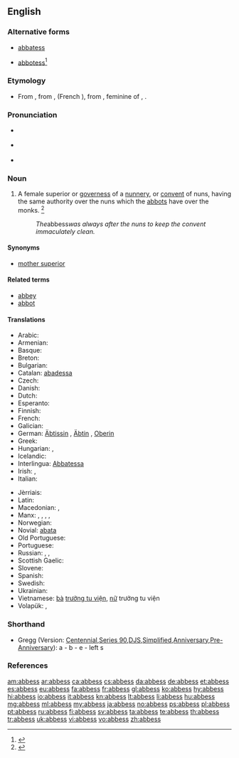 ==English==
{{Wikisource1911Enc|Abbess}}
{{wikipedia}}

===Alternative forms===
* {{qualifier|obsolete}} [[abbatess]]
* {{qualifier|obsolete}} [[abbotess]]<ref>{{reference-book | last = Dobbie | first = Elliott K. | coauthors = Dunmore, C. William, et al. | editor = Barnhart, Robert K.| title = Chambers Dictionary of Etymology | origyear = 1998 | year = 2004 | publisher = Chambers Harrap Publishers Ltd | location = Edinburgh, Scotland | isbn =0550142304 | pages = 2}}</ref>

===Etymology===
* From {{etyl|enm|en}} {{term|abbesse|lang=enm}}, from {{etyl|fro|en}} {{term|abaesse|lang=fro}}, {{term|abeesse|lang=fro}} (French {{term|abbesse|lang=fr}}), from {{etyl|LL.|en}} {{term|abbatissa|lang=la}}, feminine of {{term|abbas|lang=la}}, {{term|abbatis||abbot|lang=la}}.

===Pronunciation===
* {{a|RP}} {{IPA|/ˈæb.ɪs/|/ˈæb.ɛs/}}
* {{a|GenAm}} {{IPA|/ˈæb.ɪs/|/ˈæb.ɛs/}}
* {{audio|en-us-abbess.ogg|Audio (US)}}

===Noun===
{{en-noun|es}}

# A female superior or [[governess]] of a [[nunnery]], or [[convent]] of nuns, having the same authority over the nuns which the [[abbots]] have over the monks. {{defdate|First attested around 1150 to 1350}}<ref name=SOED>{{reference-book | last =| first = | authorlink =  | coauthors =  | editor =Brown, Lesley  | others =  | title = The Shorter Oxford English Dictionary | origdate =  | origyear = 1933| origmonth =  | url =  | format =  | accessdate =  | accessyear =  | accessmonth =  | edition = 5th | date =  | year =2003| month =  | publisher =Oxford University Press  | location =Oxford, UK | language =  | id =  | doi = | isbn =978-0-19-860575-7 | lccn = | ol = | pages =3| chapter =  | chapterurl =  | quote =}}</ref>
#: ''The ''abbess'' was always after the nuns to keep the convent immaculately clean.''

====Synonyms====
* {{sense|female superior of a nunnery}} [[mother superior]]

====Related terms====
* [[abbey]]
* [[abbot]]

====Translations====
{{trans-top|female superior of a nunnery}}
* Arabic: {{t|ar|رئيسة دير|f|sc=Arab}}
* Armenian: {{t-|hy|մայրապետ|tr=mayrapet}}
* Basque: {{t+|eu|abadesa}}
* Breton: {{t+|br|abadez|f}}
* Bulgarian: {{t-|bg|игуменка}}
* Catalan: [[abadessa]] {{f}}
* Czech: {{t+|cs|abatyše|f}}
* Danish: {{t+|da|abbedisse|c}}
* Dutch: {{t+|nl|abdis}}
* Esperanto: {{t-|eo|abatino}}
* Finnish: {{t+|fi|abbedissa}}
* French: {{t+|fr|abbesse|f}}
* Galician: {{t|gl|abadesa|f}}
* German: [[Äbtissin]] {{f}}, [[Äbtin]] {{f}}, [[Oberin]] {{f}} {{gloss|Reverend Mother}}
* Greek: {{t+|el|ηγουμένη}}
* Hungarian: {{t+|hu|apácafőnöknő}}, {{t+|hu|apátnő}}
* Icelandic: {{t+|is|abbadís|f}}
* Interlingua: [[Abbatessa]]
* Irish: {{t-|ga|ban-ab|f}}, {{t-|ga|máthairab|f}}
* Italian: {{t+|it|badessa|f}}
{{trans-mid}}
* Jèrriais: {{tø|roa-jer|abbêsse|f}}
* Latin: {{t-|la|abbatissa}}
* Macedonian: {{t-|mk|опатица|f|tr=opática}},  {{t-|mk|игуменија|f|tr=iguménija}}
* Manx: {{t-|gv|ard-chaillagh|f}}, {{t-|gv|ard-chaillagh ghoo|f}}, {{t-|gv|ard-ven reill|f}}, {{t-|gv|ben abb|f}}, {{t-|gv|moir abb|f}}
* Norwegian: {{t+|no|abbedisse}}
* Novial: [[abata]]
* Old Portuguese: {{tø|roa-ptg|abadessa|f}}
* Portuguese: {{t+|pt|abadessa|f}}
* Russian: {{t+|ru|аббатиса|f|tr=abbatísa}}, {{t+|ru|настоятельница|f|tr=nastojátelʹnica}} {{qualifier|монастыря́}}, {{t+|ru|игуменья|f|tr=igúmenʹja}}
* Scottish Gaelic: {{t-|gd|ban-aba|f}}
* Slovene: {{t+|sl|opatinja|f}}
* Spanish: {{t+|es|abadesa|f}}
* Swedish: {{t+|sv|abbedissa}}
* Ukrainian: {{t+|uk|абатиса|f|tr=abatýsa}}
* Vietnamese: [[bà]] [[trưởng tu viện]], [[nữ]] trưởng tu viện
* Volapük: {{qualifier|male or female}} {{t+|vo|lepädan}}, {{qualifier|female}} {{t+|vo|jilepädan}}
{{trans-bottom}}

===Shorthand===
* Gregg (Version: [http://en.wikipedia.org/wiki/Gregg_Shorthand#Centennial_Gregg_Shorthand Centennial],[http://en.wikipedia.org/wiki/Gregg_Shorthand#Series_90_Gregg_Shorthand Series 90],[http://en.wikipedia.org/wiki/Gregg_Shorthand#Diamond_Jubilee_Gregg_Shorthand  DJS],[http://en.wikipedia.org/wiki/Gregg_Shorthand#Simplified_Gregg_Shorthand Simplified],[http://en.wikipedia.org/wiki/Gregg_Shorthand#Anniversary_Gregg_Shorthand Anniversary],[http://en.wikipedia.org/wiki/Gregg_Shorthand#Pre-Anniversary_Gregg_Shorthand Pre-Anniversary]): a - b - e - left s

===References===
<references/>

[[am:abbess]]
[[ar:abbess]]
[[ca:abbess]]
[[cs:abbess]]
[[da:abbess]]
[[de:abbess]]
[[et:abbess]]
[[es:abbess]]
[[eu:abbess]]
[[fa:abbess]]
[[fr:abbess]]
[[gl:abbess]]
[[ko:abbess]]
[[hy:abbess]]
[[hi:abbess]]
[[io:abbess]]
[[it:abbess]]
[[kn:abbess]]
[[lt:abbess]]
[[li:abbess]]
[[hu:abbess]]
[[mg:abbess]]
[[ml:abbess]]
[[my:abbess]]
[[ja:abbess]]
[[no:abbess]]
[[ps:abbess]]
[[pl:abbess]]
[[pt:abbess]]
[[ru:abbess]]
[[fi:abbess]]
[[sv:abbess]]
[[ta:abbess]]
[[te:abbess]]
[[th:abbess]]
[[tr:abbess]]
[[uk:abbess]]
[[vi:abbess]]
[[vo:abbess]]
[[zh:abbess]]